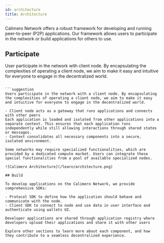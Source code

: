 ```yaml
---
id: architecture
title: Architecture
---
```


Calimero Network offers a robust framework for developing and running peer-to-peer (P2P) applications. Our framework allows users to participate in the network or build applications for others to use.

## Participate

User participate in the network with client node. By encapsulating the complexities of operating a client node, we aim to make it easy and intuitive for everyone to engage in the decentralized world.
```

```suggestion
Users participate in the network with a client node. By encapsulating the complexities of operating a client node, we aim to make it easy and intuitive for everyone to engage in the decentralized world.

- Client node acts as a gateway that runs applications and connects with other peers
Each application is loaded and isolated from other applications into a separate context. This ensures that each application runs independently while still allowing interactions through shared states or messages.
- Context consolidates all necessary components into a secure, isolated environment.

Some networks may require specialized functionalities, which are provided by a dedicated compute market. Users can integrate these special functionalities from a pool of available specialized nodes.

![Calimero Architecture](/learn/architecture.png)

## Build

To develop applications on the Calimero Network, we provide comprehensive SDKs:

- Protocol SDK to define how the application should behave and communicate with the node.
- Client SDK to connect to node and use data in user interface and authenticate using wallets UI.

Developer applications are shared through application registry where developers upload their applications and share it with other users

Explore other sections to learn more about each component, and how they contribute to a seamless decentralized experience.
